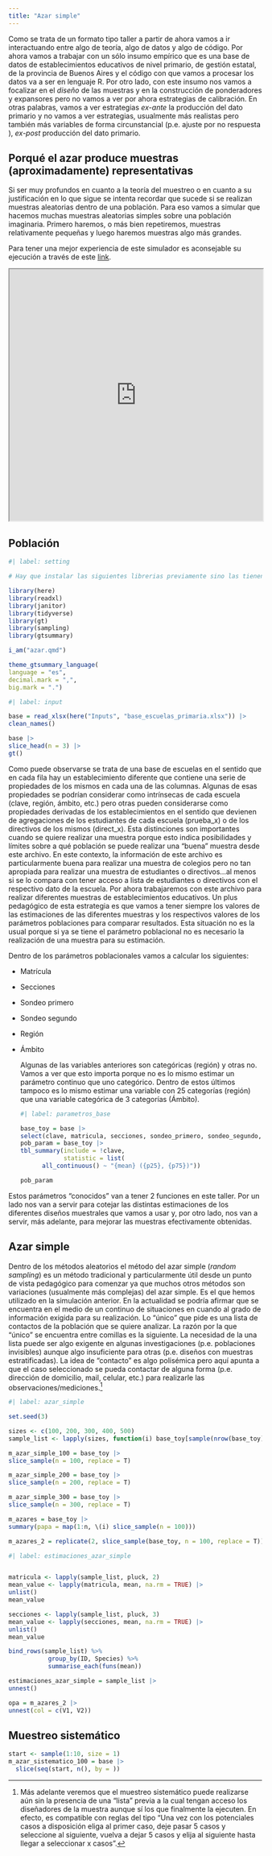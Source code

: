 ```yaml
---
title: "Azar simple"
---
```


Como se trata de un formato tipo taller a partir de ahora vamos a ir interactuando entre algo de teoría, algo de datos y algo de código. Por ahora vamos a trabajar con un sólo insumo empírico que es una base de datos de establecimientos educativos de nivel primario, de gestión estatal, de la provincia de Buenos Aires y el código con que vamos a procesar los datos va a ser en lenguaje R. Por otro lado, con este insumo nos vamos a focalizar en el *diseño* de las muestras y en la construcción de ponderadores y expansores pero no vamos a ver por ahora estrategias de calibración. En otras palabras, vamos a ver estrategias *ex-ante* la producción del dato primario y no vamos a ver estrategias, usualmente más realistas pero también más variables de forma circunstancial (p.e. ajuste por no respuesta ), *ex-post* producción del dato primario.

## Porqué el azar produce muestras (aproximadamente) representativas

Si ser muy profundos en cuanto a la teoría del muestreo o en cuanto a su justificación en lo que sigue se intenta recordar que sucede si se realizan muestras aleatorias dentro de una población. Para eso vamos a simular que hacemos muchas muestras aleatorias simples sobre una población imaginaria. Primero haremos, o más bien repetiremos, muestras relativamente pequeñas y luego haremos muestras algo más grandes.

Para tener una mejor experiencia de este simulador es aconsejable su ejecución a través de este [link](https://planificacion-muestreo.netlify.app/simulador_teorema_limite_central.html).

```{=html}
<iframe 
width = 100% 
height = "500" 
src = "https://diegoteca.com.ar/SimuladorTeoremaLimiteCentral.html" 
title = "Webpage example">
</iframe>
```
## Población

```r
#| label: setting

# Hay que instalar las siguientes librerias previamente sino las tienen instaladas

library(here)
library(readxl)
library(janitor)
library(tidyverse)
library(gt)
library(sampling)
library(gtsummary)

i_am("azar.qmd")

theme_gtsummary_language(
language = "es",
decimal.mark = ",",
big.mark = ".")
```

```r
#| label: input

base = read_xlsx(here("Inputs", "base_escuelas_primaria.xlsx")) |>
clean_names()

base |>
slice_head(n = 3) |>
gt()
```

Como puede observarse se trata de una base de escuelas en el sentido que en cada fila hay un establecimiento diferente que contiene una serie de propiedades de los mismos en cada una de las columnas. Algunas de esas propiedades se podrían considerar como intrínsecas de cada escuela (clave, región, ámbito, etc.) pero otras pueden considerarse como propiedades derivadas de los establecimientos en el sentido que devienen de agregaciones de los estudiantes de cada escuela (prueba_x) o de los directivos de los mismos (direct_x). Esta distinciones son importantes cuando se quiere realizar una muestra porque esto indica posibilidades y límites sobre a qué población se puede realizar una "buena" muestra desde este archivo. En este contexto, la información de este archivo es particularmente buena para realizar una muestra de colegios pero no tan apropiada para realizar una muestra de estudiantes o directivos...al menos si se lo compara con tener acceso a lista de estudiantes o directivos con el respectivo dato de la escuela. Por ahora trabajaremos con este archivo para realizar diferentes muestras de establecimientos educativos. Un plus pedagógico de esta estrategia es que vamos a tener siempre los valores de las estimaciones de las diferentes muestras y los respectivos valores de los parámetros poblaciones para comparar resultados. Esta situación no es la usual porque si ya se tiene el parámetro poblacional no es necesario la realización de una muestra para su estimación.

Dentro de los parámetros poblacionales vamos a calcular los siguientes:

-   Matrícula

-   Secciones

-   Sondeo primero

-   Sondeo segundo

-   Región

-   Ámbito

    Algunas de las variables anteriores son categóricas (región) y otras no. Vamos a ver que esto importa porque no es lo mismo estimar un parámetro continuo que uno categórico. Dentro de estos últimos tampoco es lo mismo estimar una variable con 25 categorías (región) que una variable categórica de 3 categorías (Ámbito).

    ```r
    #| label: parametros_base

    base_toy = base |>
    select(clave, matricula, secciones, sondeo_primero, sondeo_segundo, region, ambito) 
    pob_param = base_toy |>
    tbl_summary(include = !clave,
                statistic = list(
          all_continuous() ~ "{mean} ({p25}, {p75})"))

    pob_param
    ```

Estos parámetros "conocidos" van a tener 2 funciones en este taller. Por un lado nos van a servir para cotejar las distintas estimaciones de los diferentes diseños muestrales que vamos a usar y, por otro lado, nos van a servir, más adelante, para mejorar las muestras efectivamente obtenidas.

## Azar simple

Dentro de los métodos aleatorios el método del azar simple (*random sampling*) es un método tradicional y particularmente útil desde un punto de vista pedagógico para comenzar ya que muchos otros métodos son variaciones (usualmente más complejas) del azar simple. Es el que hemos utilizado en la simulación anterior. En la actualidad se podría afirmar que se encuentra en el medio de un continuo de situaciones en cuando al grado de información exigida para su realización. Lo "único" que pide es una lista de contactos de la población que se quiere analizar. La razón por la que "único" se encuentra entre comillas es la siguiente. La necesidad de la una lista puede ser algo exigente en algunas investigaciones (p.e. poblaciones invisibles) aunque algo insuficiente para otras (p.e. diseños con muestras estratificadas). La idea de "contacto" es algo polisémica pero aquí apunta a que el caso seleccionado se pueda contactar de alguna forma (p.e. dirección de domicilio, mail, celular, etc.) para realizarle las observaciones/mediciones.[^azar-1]

```r
#| label: azar_simple

set.seed(3) 

sizes <- c(100, 200, 300, 400, 500)
sample_list <- lapply(sizes, function(i) base_toy[sample(nrow(base_toy), i), ])

m_azar_simple_100 = base_toy |>
slice_sample(n = 100, replace = T)

m_azar_simple_200 = base_toy |>
slice_sample(n = 200, replace = T)

m_azar_simple_300 = base_toy |>
slice_sample(n = 300, replace = T)

m_azares = base_toy |>
summary(papa = map(1:n, \(i) slice_sample(n = 100)))

m_azares_2 = replicate(2, slice_sample(base_toy, n = 100, replace = T))

```

```r
#| label: estimaciones_azar_simple


matricula <- lapply(sample_list, pluck, 2)
mean_value <- lapply(matricula, mean, na.rm = TRUE) |> 
unlist()
mean_value

secciones <- lapply(sample_list, pluck, 3)
mean_value <- lapply(secciones, mean, na.rm = TRUE) |> 
unlist()
mean_value

bind_rows(sample_list) %>%
           group_by(ID, Species) %>%
           summarise_each(funs(mean))

estimaciones_azar_simple = sample_list |>
unnest()

opa = m_azares_2 |>
unnest(col = c(V1, V2))
```

## Muestreo sistemático

```r
start <- sample(1:10, size = 1)
m_azar_sistematico_100 = base |>
  slice(seq(start, n(), by = ))
```

[^azar-1]: Más adelante veremos que el muestreo sistemático puede realizarse aún sin la presencia de una "lista" previa a la cual tengan acceso los diseñadores de la muestra aunque sí los que finalmente la ejecuten. En efecto, es compatible con reglas del tipo "Una vez con los potenciales casos a disposición eliga al primer caso, deje pasar 5 casos y seleccione al siguiente, vuelva a dejar 5 casos y elija al siguiente hasta llegar a seleccionar x casos ".
